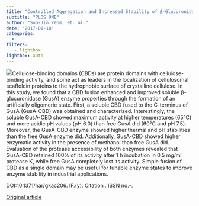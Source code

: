 ```yaml
---
title: "Controlled Aggregation and Increased Stability of β-Glucuronidase by Cellulose Binding Domain Fusion"
subtitle: "PLOS ONE"
author: "Soo-Jin Yeom, et. al."
date: "2017-01-18"
categories:
  - 
filters:
   - lightbox
lightbox: auto
---
```


![](images/paste-7286CCEB.png)Cellulose-binding domains (CBDs) are protein domains with cellulose-binding activity, and some act as leaders in the localization of cellulosomal scaffoldin proteins to the hydrophobic surface of crystalline cellulose. In this study, we found that a CBD fusion enhanced and improved soluble β-glucuronidase (GusA) enzyme properties through the formation of an artificially oligomeric state. First, a soluble CBD fused to the C-terminus of GusA (GusA-CBD) was obtained and characterized. Interestingly, the soluble GusA-CBD showed maximum activity at higher temperatures (65°C) and more acidic pH values (pH 6.0) than free GusA did (60°C and pH 7.5). Moreover, the GusA-CBD enzyme showed higher thermal and pH stabilities than the free GusA enzyme did. Additionally, GusA-CBD showed higher enzymatic activity in the presence of methanol than free GusA did. Evaluation of the protease accessibility of both enzymes revealed that GusA-CBD retained 100% of its activity after 1 h incubation in 0.5 mg/ml protease K, while free GusA completely lost its activity. Simple fusion of CBD as a single domain may be useful for tunable enzyme states to improve enzyme stability in industrial applications.

DOI:10.1371/nar/gkac206. IF.(y). Citation . ISSN no.-.

[Original article](https://journals.plos.org/plosone/article?id=10.1371/journal.pone.0170398){.external target="_blank"}
